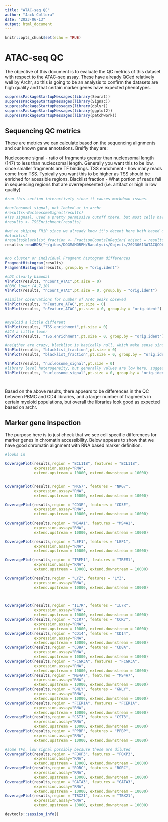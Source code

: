 ```yaml
---
title: "ATAC-seq QC"
author: "Jack Collora"
date: "2023-06-13"
output: html_document
---
```


```r
knitr::opts_chunk$set(echo = TRUE)
```

# ATAC-seq QC

The objective of this document is to evaluate the QC metrics of this dataset with respect to the ATAC-seq assay. These have already QCed relatively well by Archr, so this is going to be an analysis to confirm the datasets are high quality and that certain marker genes have expected phenotypes. 

```r
suppressPackageStartupMessages(library(Seurat))
suppressPackageStartupMessages(library(Signac))
suppressPackageStartupMessages(library(dplyr))
suppressPackageStartupMessages(library(ggplot2))
suppressPackageStartupMessages(library(patchwork))


```

## Sequencing QC metrics 

These are metrics we can calculate based on the sequencing alignments and our known gene annotations. Breifly they are: 

Nucleosome signal - ratio of fragments greater than nucleosomal length (147) to less than nucleosomal length. Generally you want this to be low, since smaller fragments are TF bindings. 
TSS enrichment - how many reads come from TSS. Typically you want this to be higher as TSS should be enriched for acessible regions. 
Blacklist fraction - What portion of reads fall in sequencing regions that are overrepresented (i.e. artifact or high in low quality)


```r

#ran this section interactively since it causes markdown issues. 

#nucleosomal signal, not looked at in archr  
#results<-NucleosomeSignal(results)
#Tss signaal, used a pretty permissive cutoff there, but most cells have been removed due to RNA cutoffs  
#results <- TSSEnrichment(results)

#we're skiping FRiP since we already know it's decent here both based on 10X QC but also ArchR
#blacklist
#results$blacklist_fraction <- FractionCountsInRegion( object = results, assay = 'ATAC', regions = blacklist_hg38)
results<-readRDS("~/gibbs/DOGMAMORPH/Ranalysis/Objects/20230613ATACQCObj.rds")


#no cluster or individual Fragment histogram differences
FragmentHistogram(results)
FragmentHistogram(results, group.by = "orig.ident")

#cDC clearly bimodal
VlnPlot(results, "nCount_ATAC",pt.size = 0)
#PBMC lower (4,7,10)
VlnPlot(results, "nCount_ATAC",pt.size = 0, group.by = "orig.ident")

#similar observations for number of ATAC peaks obseved 
VlnPlot(results, "nFeature_ATAC",pt.size = 0)
VlnPlot(results, "nFeature_ATAC",pt.size = 0, group.by = "orig.ident")


#myeloid a little different
VlnPlot(results, "TSS.enrichment",pt.size = 0)
#JC4 a little lower
VlnPlot(results, "TSS.enrichment",pt.size = 0, group.by = "orig.ident")

#neigther are crazy, blacklist is basically null, which make sense since we filtered it in ArchR
VlnPlot(results, "blacklist_fraction",pt.size = 0)
VlnPlot(results, "blacklist_fraction",pt.size = 0, group.by = "orig.ident")

VlnPlot(results, "nucleosome_signal",pt.size = 0)
#library level heterogeneity, but generally values are low here, suggests we're fine
VlnPlot(results, "nucleosome_signal",pt.size = 0, group.by = "orig.ident")




```

Based on the above results, there appears to be differences in the QC between PBMC and CD4 libraries, and a larger number of fragments in certain myeloid populations, but overall the libraries look good as expected based on archr. 

## Marker gene inspection 

The purpose here is to just check that we see cell specific differences for marker genes in chromatin accessibility. Below appears to show that we have good chromatin alignment with RNA based marker definition.

```r

#looks in 

CoveragePlot(results,region = "BCL11B", features = "BCL11B", 
             expression.assay="RNA", 
             extend.upstream = 10000, extend.downstream = 10000)


CoveragePlot(results,region = "NKG7", features = "NKG7", 
             expression.assay="RNA", 
             extend.upstream = 10000, extend.downstream = 10000)

CoveragePlot(results,region = "CD3E", features = "CD3E", 
             expression.assay="RNA", 
             extend.upstream = 10000, extend.downstream = 10000)
             
CoveragePlot(results,region = "MS4A1", features = "MS4A1", 
             expression.assay="RNA", 
             extend.upstream = 10000, extend.downstream = 10000)

CoveragePlot(results,region = "LEF1", features = "LEF1", 
             expression.assay="RNA", 
             extend.upstream = 10000, extend.downstream = 10000)

CoveragePlot(results,region = "TREM1", features = "TREM1", 
             expression.assay="RNA", 
             extend.upstream = 10000, extend.downstream = 10000)

CoveragePlot(results,region = "LYZ", features = "LYZ", 
             expression.assay="RNA", 
             extend.upstream = 10000, extend.downstream = 10000)
             


CoveragePlot(results,region = "IL7R", features = "IL7R", 
             expression.assay="RNA", 
             extend.upstream = 10000, extend.downstream = 10000)
CoveragePlot(results,region = "CCR7", features = "CCR7", 
             expression.assay="RNA", 
             extend.upstream = 10000, extend.downstream = 10000)
CoveragePlot(results,region = "CD14", features = "CD14", 
             expression.assay="RNA", 
             extend.upstream = 10000, extend.downstream = 10000)
CoveragePlot(results,region = "CD8A", features = "CD8A", 
             expression.assay="RNA", 
             extend.upstream = 10000, extend.downstream = 10000)
CoveragePlot(results,region = "FCGR3A", features = "FCGR3A", 
             expression.assay="RNA", 
             extend.upstream = 10000, extend.downstream = 10000)
CoveragePlot(results,region = "MS4A7", features = "MS4A7", 
             expression.assay="RNA", 
             extend.upstream = 10000, extend.downstream = 10000)
CoveragePlot(results,region = "GNLY", features = "GNLY", 
             expression.assay="RNA", 
             extend.upstream = 10000, extend.downstream = 10000)
CoveragePlot(results,region = "FCER1A", features = "FCER1A", 
             expression.assay="RNA", 
             extend.upstream = 10000, extend.downstream = 10000)
CoveragePlot(results,region = "CST3", features = "CST3", 
             expression.assay="RNA", 
             extend.upstream = 10000, extend.downstream = 10000)
CoveragePlot(results,region = "PPBP", features = "PPBP", 
             expression.assay="RNA", 
             extend.upstream = 10000, extend.downstream = 10000)

#some TFs, low signal possibly because these are diluted 
CoveragePlot(results,region = "FOXP3", features = "FOXP3", 
             expression.assay="RNA", 
             extend.upstream = 10000, extend.downstream = 10000)
CoveragePlot(results,region = "RORC", features = "RORC", 
             expression.assay="RNA", 
             extend.upstream = 10000, extend.downstream = 10000)
CoveragePlot(results,region = "GATA3", features = "GATA3", 
             expression.assay="RNA", 
             extend.upstream = 10000, extend.downstream = 10000)
CoveragePlot(results,region = "TBX21", features = "TBX21", 
             expression.assay="RNA", 
             extend.upstream = 10000, extend.downstream = 10000)
```

```r
devtools::session_info()
```